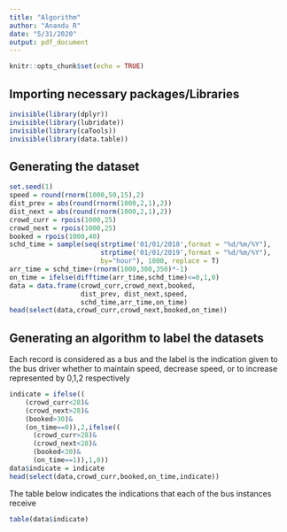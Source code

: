 ```yaml
---
title: "Algorithm"
author: "Anandu R"
date: "5/31/2020"
output: pdf_document
---
```


```r
knitr::opts_chunk$set(echo = TRUE)
```

## Importing necessary packages/Libraries 

```r
invisible(library(dplyr))
invisible(library(lubridate))
invisible(library(caTools))
invisible(library(data.table))
```


## Generating the dataset 

```r
set.seed(1)
speed = round(rnorm(1000,50,15),2)
dist_prev = abs(round(rnorm(1000,2,1),2))
dist_next = abs(round(rnorm(1000,2,1),2))
crowd_curr = rpois(1000,25)
crowd_next = rpois(1000,25)
booked = rpois(1000,40)
schd_time = sample(seq(strptime('01/01/2018',format = "%d/%m/%Y"),
                       strptime('01/01/2019',format = "%d/%m/%Y"),
                       by="hour"), 1000, replace = T)
arr_time = schd_time+(rnorm(1000,300,350)*-1)
on_time = ifelse(difftime(arr_time,schd_time)<=0,1,0)
data = data.frame(crowd_curr,crowd_next,booked,
                  dist_prev, dist_next,speed,
                  schd_time,arr_time,on_time)
head(select(data,crowd_curr,crowd_next,booked,on_time))
```


## Generating an algorithm to label the datasets 

Each record is considered as a bus and the label is the indication given to the bus driver whether to maintain speed, decrease speed, or to increase represented by 0,1,2 respectively 

```r
indicate = ifelse((
    (crowd_curr<28)&
    (crowd_next>28)&
    (booked>30)&
    (on_time==0)),2,ifelse((
      (crowd_curr>28)&
      (crowd_next<28)&
      (booked<30)&
      (on_time==1)),1,0))
data$indicate = indicate
head(select(data,crowd_curr,booked,on_time,indicate))
```

The table below indicates the indications that each of the bus instances receive 

```r
table(data$indicate)
```

